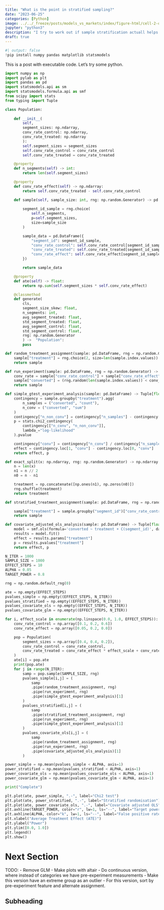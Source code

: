 ```yaml
---
title: "What is the point in stratified sampling?"
date: "2023-06-25"
categories: [Python]
image: ../../_freeze/posts/models_vs_markets/index/figure-html/cell-2-output-1.png
jupyter: "python3"
description: "I try to work out if sample stratification actuall helps A/B testing."
draft: true
---
```


```python
#| output: false
!pip install numpy pandas matplotlib statsmodels
```

This is a post with executable code. Let's try some python.

```python

import numpy as np
import pylab as plt
import pandas as pd
import statsmodels.api as sm
import statsmodels.formula.api as smf
from scipy import stats
from typing import Tuple
```


```python
class Population:
    
    def __init__(
        self, 
        segment_sizes: np.ndarray,
        conv_rate_control: np.ndarray,
        conv_rate_treated: np.ndarray
        ):
        self.segment_sizes = segment_sizes
        self.conv_rate_control = conv_rate_control
        self.conv_rate_treated = conv_rate_treated

    @property
    def n_segments(self) -> int:
        return len(self.segment_sizes)

    @property
    def conv_rate_effect(self) -> np.ndarray:
        return self.conv_rate_treated - self.conv_rate_control

    def sample(self, sample_size: int, rng: np.random.Generator) -> pd.DataFrame:
        
        segment_id_sample = rng.choice(
            self.n_segments, 
            p=self.segment_sizes, 
            size=sample_size
        )

        sample_data = pd.DataFrame({
            "segment_id": segment_id_sample,
            "conv_rate_control": self.conv_rate_control[segment_id_sample],
            "conv_rate_treated": self.conv_rate_treated[segment_id_sample],
            "conv_rate_effect": self.conv_rate_effect[segment_id_sample],
        })

        return sample_data

    @property
    def ate(self) -> float:
        return np.sum(self.segment_sizes * self.conv_rate_effect)

    @classmethod
    def generate(
        cls,
        segment_size_skew: float,
        n_segments: int,
        avg_segment_treated: float,
        std_segment_treated: float,
        avg_segment_control: float,
        std_segment_control: float,
        rng: np.random.Generator
        ) ->  "Population":
        pass
```


```python
def random_treatment_assignment(sample: pd.DataFrame, rng = np.random.Generator) -> pd.DataFrame:
    sample["treatment"] = rng.choice(2, size=len(sample.index.values))
    return sample

def run_experiment(sample: pd.DataFrame, rng = np.random.Generator) -> pd.DataFrame:
    conv_rate = sample["conv_rate_control"] + sample["conv_rate_effect"] * sample["treatment"]
    sample["converted"] = (rng.random(len(sample.index.values)) < conv_rate).astype(int)
    return sample

def simple_gtest_experiment_analysis(sample: pd.DataFrame) -> Tuple[float, float]:
    contingency = sample.groupby("treatment").agg(
        n_samples = ("converted", "count"),
        n_conv = ("converted", "sum")
    )
    contingency["n_non_conv"] = contingency["n_samples"] - contingency["n_conv"]
    p = stats.chi2_contingency(
        contingency[["n_conv", "n_non_conv"]], 
        lambda_="log-likelihood"
    ).pvalue

    contingency["conv"] = contingency["n_conv"] / contingency["n_samples"]
    effect = contingency.loc[1, "conv"] - contingency.loc[0, "conv"]
    return effect, p
```


```python
def exact_split(x: np.ndarray, rng: np.random.Generator) -> np.ndarray:
    n = len(x)
    n1 = n // 2
    n0 = n - n1

    treatment = np.concatenate([np.ones(n1), np.zeros(n0)])
    rng.shuffle(treatment)
    return treatment

def stratified_treatment_assignment(sample: pd.DataFrame, rng = np.random.Generator) -> pd.DataFrame:

    sample["treatment"] = sample.groupby("segment_id")["conv_rate_control"].transform(exact_split, rng)
    return sample
```

```python
def covariate_adjusted_ols_analysis(sample: pd.DataFrame) -> Tuple[float, float]:
    model = smf.ols(formula='converted ~ treatment + C(segment_id)', data=sample)
    results = model.fit()
    effect = results.params["treatment"]
    p = results.pvalues["treatment"]
    return effect, p
```

```python
N_ITER = 1000
SAMPLE_SIZE = 1000
EFFECT_STEPS = 10
ALPHA = 0.05
TARGET_POWER = 0.8

rng = np.random.default_rng(0)

ate = np.empty(EFFECT_STEPS)
pvalues_simple = np.empty((EFFECT_STEPS, N_ITER))
pvalues_stratified = np.empty((EFFECT_STEPS, N_ITER))
pvalues_covariate_ols = np.empty((EFFECT_STEPS, N_ITER))
pvalues_covariate_glm = np.empty((EFFECT_STEPS, N_ITER))

for i, effect_scale in enumerate(np.linspace(0.0, 1.0, EFFECT_STEPS)):
    conv_rate_control = np.array([0.1, 0.2, 0.6])
    conv_rate_effect = np.array([0.05, 0.2, 0.0])

    pop = Population(
        segment_sizes = np.array([0.4, 0.4, 0.2]),
        conv_rate_control = conv_rate_control,
        conv_rate_treated = conv_rate_effect * effect_scale + conv_rate_control, 
    )
    ate[i] = pop.ate
    print(pop.ate)
    for j in range(N_ITER):
        samp = pop.sample(SAMPLE_SIZE, rng)
        pvalues_simple[i,j] = (
            samp
            .pipe(random_treatment_assignment, rng)
            .pipe(run_experiment, rng)
            .pipe(simple_gtest_experiment_analysis)[1]
        )
        pvalues_stratified[i,j] = (
            samp
            .pipe(stratified_treatment_assignment, rng)
            .pipe(run_experiment, rng)
            .pipe(simple_gtest_experiment_analysis)[1]
        )
        pvalues_covariate_ols[i,j] = (
            samp
            .pipe(random_treatment_assignment, rng)
            .pipe(run_experiment, rng)
            .pipe(covariate_adjusted_ols_analysis)[1]
        )

power_simple = np.mean(pvalues_simple < ALPHA, axis=1)
power_stratified = np.mean(pvalues_stratified < ALPHA, axis=1)
power_covariate_ols = np.mean(pvalues_covariate_ols < ALPHA, axis=1)
power_covariate_glm = np.mean(pvalues_covariate_glm < ALPHA, axis=1)

print("Complete")
```

```python
plt.plot(ate, power_simple, ".-", label="Chi2 test")
plt.plot(ate, power_stratified, ".-", label="Stratified randomisation")
plt.plot(ate, power_covariate_ols, ".-", label="Covariate adjusted OLS")
plt.axhline(TARGET_POWER, color="r", lw=1, ls="--", label="Target power")
plt.axhline(ALPHA, color="k", lw=1, ls="--", label="False positive rate")
plt.xlabel("Average Treatment Effect (ATE)")
plt.ylabel("Power")
plt.ylim([0.0, 1.0])
plt.legend()
plt.show()
```

# Next Section

TODO:
- Remove GLM
- Make plots with altair
- Do continuous version, where instead of categories we have pre-experiment measurements
- Make this version have an extreme group as an outlier
- For this version, sort by pre-experiment feature and alternate assignment.

## Subheading




